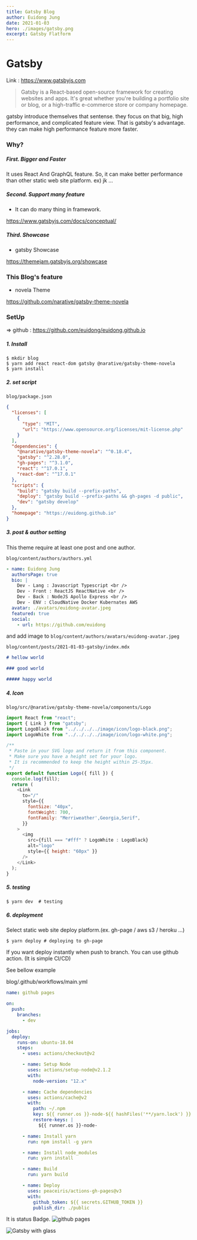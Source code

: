 ```yaml
---
title: Gatsby Blog
author: Euidong Jung
date: 2021-01-03
hero: ./images/gatsby.png
excerpt: Gatsby Flatform
---
```


# Gatsby

Link : https://www.gatsbyjs.com

> Gatsby is a React-based open-source framework for creating websites and apps.
> It's great whether you're building a portfolio site or blog,
> or a high-traffic e-commerce store or company homepage.

gatsby introduce themselves that sentense. they focus on that big, high performance, and complicated feature view.
That is gatsby's advantage. they can make high performance feature more faster.

### Why?

##### First. Bigger and Faster

It uses React And GraphQL feature.
So, it can make better performance than other static web site platform. ex) jk ...

##### Second. Support many feature

- It can do many thing in framework.

https://www.gatsbyjs.com/docs/conceptual/

##### Third. Showcase

- gatsby Showcase

https://themejam.gatsbyjs.org/showcase

### This Blog's feature

- novela Theme

https://github.com/narative/gatsby-theme-novela

### SetUp

=> github : https://github.com/euidong/euidong.github.io

##### 1. Install

```shell
$ mkdir blog
$ yarn add react react-dom gatsby @narative/gatsby-theme-novela
$ yarn install
```

##### 2. set script

`blog/package.json`

```json
{
  "licenses": [
    {
      "type": "MIT",
      "url": "https://www.opensource.org/licenses/mit-license.php"
    }
  ],
  "dependencies": {
    "@narative/gatsby-theme-novela": "^0.18.4",
    "gatsby": "^2.28.0",
    "gh-pages": "^3.1.0",
    "react": "^17.0.1",
    "react-dom": "^17.0.1"
  },
  "scripts": {
    "build": "gatsby build --prefix-paths",
    "deploy": "gatsby build --prefix-paths && gh-pages -d public",
    "dev": "gatsby develop"
  },
  "homepage": "https://euidong.github.io"
}
```

##### 3. post & author setting

This theme require at least one post and one author.

`blog/content/authors/authors.yml`

```yml
- name: Euidong Jung
  authorsPage: true
  bio: |
    Dev - Lang : Javascript Typescript <br />
    Dev - Front : ReactJS ReactNative <br />
    Dev - Back : NodeJS Apollo Express <br />
    Dev - ENV : CloudNative Docker Kubernates AWS
  avatar: ./avatars/euidong-avatar.jpeg
  featured: true
  social:
    - url: https://github.com/euidong
```

and add image to
`blog/content/authors/avatars/euidong-avatar.jpeg`

`blog/content/posts/2021-01-03-gatsby/index.mdx`

```markdown
# hellow world

### good world

##### happy world
```

##### 4. Icon

`blog/src/@narative/gatsby-theme-novela/components/Logo`

```javascript
import React from "react";
import { Link } from "gatsby";
import LogoBlack from "../../../../image/icon/logo-black.png";
import LogoWhite from "../../../../image/icon/logo-white.png";

/**
 * Paste in your SVG logo and return it from this component.
 * Make sure you have a height set for your logo.
 * It is recommended to keep the height within 25-35px.
 */
export default function Logo({ fill }) {
  console.log(fill);
  return (
    <Link
      to="/"
      style={{
        fontSize: "40px",
        fontWeight: 700,
        fontFamily: "Merriweather',Georgia,Serif",
      }}
    >
      <img
        src={fill === "#fff" ? LogoWhite : LogoBlack}
        alt="logo"
        style={{ height: "60px" }}
      />
    </Link>
  );
}
```

##### 5. testing

```shell
$ yarn dev  # testing
```

##### 6. deployment

Select static web site deploy platform.(ex. gh-page / aws s3 / heroku ...)

```shell
$ yarn deploy # deploying to gh-page
```

If you want deploy instantly when push to branch. You can use github action. (It is simple CI/CD)

See bellow example

blog/.github/workflows/main.yml

```yml
name: github pages

on:
  push:
    branches:
      - dev

jobs:
  deploy:
    runs-on: ubuntu-18.04
    steps:
      - uses: actions/checkout@v2

      - name: Setup Node
        uses: actions/setup-node@v2.1.2
        with:
          node-version: "12.x"

      - name: Cache dependencies
        uses: actions/cache@v2
        with:
          path: ~/.npm
          key: ${{ runner.os }}-node-${{ hashFiles('**/yarn.lock') }}
          restore-keys: |
            ${{ runner.os }}-node-

      - name: Install yarn
        run: npm install -g yarn

      - name: Install node_modules
        run: yarn install

      - name: Build
        run: yarn build

      - name: Deploy
        uses: peaceiris/actions-gh-pages@v3
        with:
          github_token: ${{ secrets.GITHUB_TOKEN }}
          publish_dir: ./public
```

It is status Badge.
![github pages](https://github.com/euidong/euidong.github.io/workflows/github%20pages/badge.svg?branch=dev&event=push)

![Gatsby with glass](/images/gatsby-with-glass.jpg)
